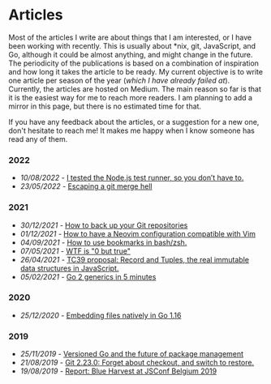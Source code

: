 # Articles 
Most of the articles I write are about things that I am interested, or I have been working with recently.
This is usually about \*nix, git, JavaScript, and Go, although it could be almost anything, and might change in the future.
The periodicity of the publications is based on a combination of inspiration and how long it takes the article to be ready.
My current objective is to write one article per season of the year (_which I have already failed at_).
Currently, the articles are hosted on Medium.
The main reason so far is that it is the easiest way for me to reach more readers.
I am planning to add a mirror in this page, but there is no estimated time for that.

If you have any feedback about the articles, or a suggestion for a new one, don't hesitate to reach me!
It makes me happy when I know someone has read any of them.

### 2022

- _10/08/2022 -_ [I tested the Node.js test runner, so you don’t have to.](https://threkk.medium.com/i-tested-the-node-js-test-runner-so-you-dont-have-to-958b11db46ef)
- _23/05/2022 -_ [Escaping a git merge hell](https://threkk.medium.com/escaping-a-git-merge-hell-e08f37511f37)

### 2021

- _30/12/2021 -_ [How to back up your Git repositories](https://threkk.medium.com/how-to-back-up-your-git-repositories-1298a4487a31)
- _01/12/2021 -_ [How to have a Neovim configuration compatible with Vim](https://threkk.medium.com/how-to-have-a-neovim-configuration-compatible-with-vim-b5a46723145e)
- _04/09/2021 -_ [How to use bookmarks in bash/zsh.](https://threkk.medium.com/how-to-use-bookmarks-in-bash-zsh-6b8074e40774)
- _07/05/2021 -_ [WTF is "0 but true"](https://threkk.medium.com/wtf-is-0-but-true-f1790fa34905)
- _26/04/2021 -_ [TC39 proposal: Record and Tuples, the real immutable data structures in JavaScript.](https://threkk.medium.com/tc39-proposal-record-and-tuples-the-real-immutable-data-structures-in-javascript-379e6b3089de)
- _05/02/2021 -_ [Go 2 generics in 5 minutes](https://threkk.medium.com/go-2-generics-in-4-minutes-fa50dda91d7c)

### 2020

- _25/12/2020 -_ [Embedding files natively in Go 1.16](https://threkk.medium.com/embedding-files-natively-in-go-1-16-2a2f2070617d)

### 2019

- _25/11/2019 -_ [Versioned Go and the future of package management](https://medium.com/blue-harvest-tech-blog/versioned-go-and-the-future-of-package-management-2fe5d56d7699)
- _21/08/2019 -_ [Git 2.23.0: Forget about checkout, and switch to restore.](https://medium.com/blue-harvest-tech-blog/git-2-23-0-forget-about-checkout-and-switch-to-restore-ac2682b737b3)
- _19/08/2019 -_ [Report: Blue Harvest at JSConf Belgium 2019](https://medium.com/blue-harvest-tech-blog/report-blue-harvest-at-jsconf-belgium-2019-5db3b1a86811)
